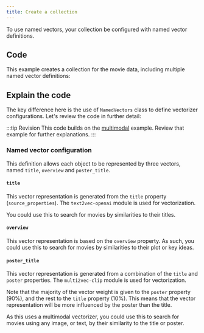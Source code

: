 ```yaml
---
title: Create a collection
---
```



To use named vectors, your collection be configured with named vector definitions.

## <i class="fa-solid fa-code"></i> Code

This example creates a collection for the movie data, including multiple named vector definitions:

<FilteredTextBlock
  text={PyCode}
  startMarker="# CreateMovieCollection"
  endMarker="# END CreateMovieCollection"
  language="py"
/>

## <i class="fa-solid fa-chalkboard"></i> Explain the code

The key difference here is the use of `NamedVectors` class to define vectorizer configurations. Let's review the code in further detail:

:::tip Revision
This code builds on the [multimodal](../../starter_multimodal_data/102_mm_collections/20_create_collection.mdx) example. Review that example for further explanations.
:::

### <i class="fa-solid fa-chalkboard"></i> Named vector configuration

This definition allows each object to be represented by three vectors, named `title`, `overview` and `poster_title`.

<FilteredTextBlock
  text={PyCode}
  startMarker="# NamedVectorConfig"
  endMarker="# END NamedVectorConfig"
  language="py"
/>

#### `title`

This vector representation is generated from the `title` property (`source_properties`). The `text2vec-openai` module is used for vectorization.

You could use this to search for movies by similarities to their titles.

#### `overview`

This vector representation is based on the `overview` property. As such, you could use this to search for movies by similarities to their plot or key ideas.

#### `poster_title`

This vector representation is generated from a combination of the `title` and `poster` properties. The `multi2vec-clip` module is used for vectorization.

Note that the majority of the vector weight is given to the `poster` property (90%), and the rest to the `title` property (10%). This means that the vector representation will be more influenced by the poster than the title.

As this uses a multimodal vectorizer, you could use this to search for movies using any image, or text, by their similarity to the title or poster.


<GiscusDocComment />
